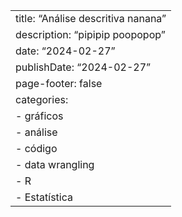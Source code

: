 ---
title: "Análise descritiva nanana"
description: "pipipip poopopop"
date: "2024-02-27"
publishDate: "2024-02-27"
page-footer: false
categories:
  - gráficos
  - análise
  - código
  - data wrangling
  - R
  - Estatística
---